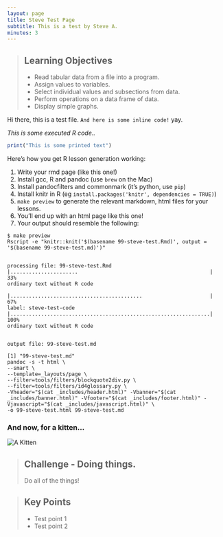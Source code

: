 ```yaml
---
layout: page
title: Steve Test Page
subtitle: This is a test by Steve A.
minutes: 3
---
```


> ## Learning Objectives {.objectives}
> * Read tabular data from a file into a program.
> * Assign values to variables.
> * Select individual values and subsections from data.
> * Perform operations on a data frame of data.
> * Display simple graphs.

Hi there, this is a test file. `And here is some inline code!` yay.

*This is some executed R code..*

```r
print("This is some printed text")
```

Here's how you get R lesson generation working:

1. Write your rmd page (like this one!)
2. Install gcc, R and pandoc (use `brew` on the Mac)
3. Install pandocfilters and commonmark (it's python, use `pip`)
4. Install knitr in R (eg `install.packages('knitr', dependencies = TRUE)`)
5. `make preview` to generate the relevant markdown, html files for your lessons.
6. You'll end up with an html page like this one!
7. Your output should resemble the following:

```
$ make preview
Rscript -e "knitr::knit('$(basename 99-steve-test.Rmd)', output = '$(basename 99-steve-test.md)')"


processing file: 99-steve-test.Rmd
|......................                                           |  33%
ordinary text without R code

|...........................................                      |  67%
label: steve-test-code
|.................................................................| 100%
ordinary text without R code


output file: 99-steve-test.md

[1] "99-steve-test.md"
pandoc -s -t html \
--smart \
--template=_layouts/page \
--filter=tools/filters/blockquote2div.py \
--filter=tools/filters/id4glossary.py \
-Vheader="$(cat _includes/header.html)" -Vbanner="$(cat _includes/banner.html)" -Vfooter="$(cat _includes/footer.html)" -Vjavascript="$(cat _includes/javascript.html)" \
-o 99-steve-test.html 99-steve-test.md
```

### And now, for a kitten...
<img src="fig/kitten.png" alt="A Kitten" />

> ## Challenge - Doing things. {.challenge}
>
> Do all of the things!

> ## Key Points {.callout}
>
> * Test point 1
> * Test point 2

